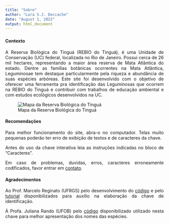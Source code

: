 ---
title: "Sobre"
author: "Lara S.J. Deccache"
date: "August 1, 2022"
output: html_document
---

<style>
body {
text-align: justify;}
</style>

###

#### Contexto

A Reserva Biológica do Tinguá (REBIO do Tinguá), é uma Unidade de Conservação (UC) federal, localizada no Rio de Janeiro. Possui cerca de 26 mil hectares, representando a maior área reserva de Mata Atlântica do estado. Dentre as famílias botânicas ocorrentes na Mata Atlântica, Leguminosae tem destaque particularmente pela riqueza e abundância de suas espécies arbóreas. Este site foi desenvolvido com o objetivo de oferecer uma ferramenta pra identificação das Leguminosas que ocorrem na REBIO do Tinguá e contribuir com trabalhos de educação ambiental e com estudos ecológicos desenvolvidos na UC.

![Mapa da Reserva Biológica do Tinguá](Imagem1.png)

#### Recomendações

Para melhor funcionamento do site, abra-o no computador. Telas muito pequenas poderão ter erro de exibição de textos e de caracteres da chave.

Antes do uso da chave interativa leia as instruções indicadas no bloco de "Caracteres".

Em caso de problemas, duvidas, erros, caracteres erroneamente codificados, favor entrar em [contato](mailto:larasjdeccache@jbrj.gov.br).

#### Agradecimentos

Ao Prof. Marcelo Reginato (UFRGS) pelo desenvolvimento do [código](https://github.com/mreginato/Chave_familias_BR) e pelo [tutorial](https://github.com/mreginato/Chave_familias_BR/blob/master/tutorial/Adapting_the_key.md) disponibilizados para auxílio na elaboração da chave de identificação.

À Profa. Juliana Rando (UFOB) pelo [código](https://github.com/jugastaldello/Chave_FBO2020) disponibilizado utilizado nesta chave para melhor apresentação dos nomes das espécies.
